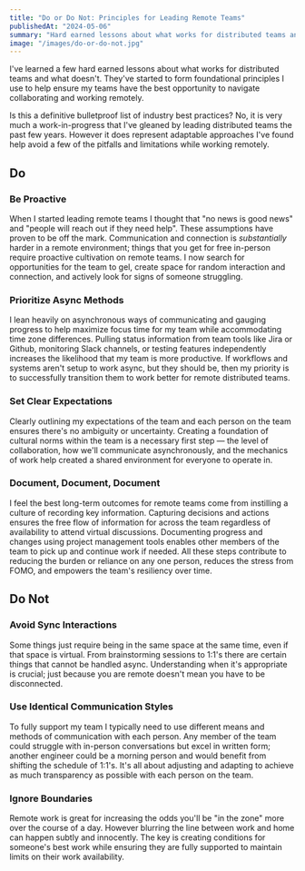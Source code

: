 ```yaml
---
title: "Do or Do Not: Principles for Leading Remote Teams"
publishedAt: "2024-05-06"
summary: "Hard earned lessons about what works for distributed teams and what doesn't"
image: "/images/do-or-do-not.jpg"
---
```


I've learned a few hard earned lessons about what works for distributed teams and what doesn't. They've started to form foundational principles I use to help ensure my teams have the best opportunity to navigate collaborating and working remotely.

Is this a definitive bulletproof list of industry best practices? No, it is very much a work-in-progress that I've gleaned by leading distributed teams the past few years. However it does represent adaptable approaches I've found help avoid a few of the pitfalls and limitations while working remotely.

## Do

### Be Proactive

When I started leading remote teams I thought that "no news is good news" and "people will reach out if they need help". These assumptions have proven to be off the mark. Communication and connection is _substantially_ harder in a remote environment; things that you get for free in-person require proactive cultivation on remote teams. I now search for opportunities for the team to gel, create space for random interaction and connection, and actively look for signs of someone struggling.

### Prioritize Async Methods

I lean heavily on asynchronous ways of communicating and gauging progress to help maximize focus time for my team while accommodating time zone differences. Pulling status information from team tools like Jira or Github, monitoring Slack channels, or testing features independently increases the likelihood that my team is more productive. If workflows and systems aren't setup to work async, but they should be, then my priority is to successfully transition them to work better for remote distributed teams.

### Set Clear Expectations

Clearly outlining my expectations of the team and each person on the team ensures there's no ambiguity or uncertainty. Creating a foundation of cultural norms within the team is a necessary first step — the level of collaboration, how we'll communicate asynchronously, and the mechanics of work help created a shared environment for everyone to operate in.

### Document, Document, Document

I feel the best long-term outcomes for remote teams come from instilling a culture of recording key information. Capturing decisions and actions ensures the free flow of information for across the team regardless of availability to attend virtual discussions. Documenting progress and changes using project management tools enables other members of the team to pick up and continue work if needed. All these steps contribute to reducing the burden or reliance on any one person, reduces the stress from FOMO, and empowers the team's resiliency over time.

## Do Not

### Avoid Sync Interactions

Some things just require being in the same space at the same time, even if that space is virtual. From brainstorming sessions to 1:1's there are certain things that cannot be handled async. Understanding when it's appropriate is crucial; just because you are remote doesn't mean you have to be disconnected.

### Use Identical Communication Styles

To fully support my team I typically need to use different means and methods of communication with each person. Any member of the team could struggle with in-person conversations but excel in written form; another engineer could be a morning person and would benefit from shifting the schedule of 1:1's. It's all about adjusting and adapting to achieve as much transparency as possible with each person on the team.

### Ignore Boundaries

Remote work is great for increasing the odds you'll be "in the zone" more over the course of a day. However blurring the line between work and home can happen subtly and innocently. The key is creating conditions for someone's best work while ensuring they are fully supported to maintain limits on their work availability.
